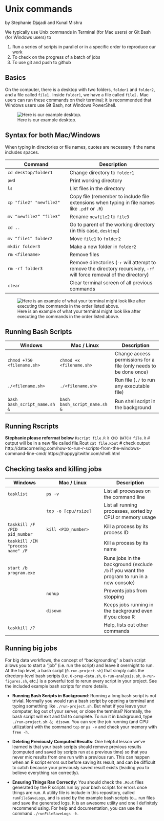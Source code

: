# Unix commands {#unix}

by Stephanie Djajadi and Kunal Mishra

We typically use Unix commands in Terminal (for Mac users) or Git Bash (for Windows users) to 

1. Run a series of scripts in parallel or in a specific order to reproduce our work
2. To check on the progress of a batch of jobs
3. To use git and push to github 

## Basics

On the computer, there is a desktop with two folders, `folder1` and `folder2`, and a file called `file1.` Inside `folder1`, we have a file called `file2.` Mac users can run these commands on their terminal; it is recommended that Windows users use Git Bash, not Windows PowerShell.

![Here is our example desktop.](assets/images/ex-desktop.jpg)


## Syntax for both Mac/Windows
When typing in directories or file names, quotes are necessary if the name includes spaces.


| Command | Description |
|---------|-------------|
| `cd desktop/folder1`    | Change directory to `folder1` |
| `pwd`                   | Print working directory |
| `ls`                    | List files in the directory |
| `cp "file2" "newfile2"` | Copy file (remember to include file extensions when typing in file names like `.pdf` or `.R`) |
| `mv “newfile2” “file3”` | Rename `newfile2` to `file3` |
| `cd ..`                 | Go to parent of the working directory (in this case, `desktop`) |
| `mv “file1” folder2`    | Move `file1` to `folder2` |
| `mkdir folder3`         | Make a new folder in `folder2` |
| `rm <filename>`         | Remove files |
| `rm -rf folder3`        | Remove directories (`-r` will attempt to remove the directory recursively, `-rf` will force removal of the directory) |
| `clear`                 | Clear terminal screen of all previous commands |

![Here is an example of what your terminal might look like after executing the commands in the order listed above.](assets/images/ex-terminal.PNG)

## Running Bash Scripts

| Windows | Mac / Linux | Description |
|---------|-------------|-------------|
|`chmod +750 <filename.sh>` | `chmod +x <filename.sh>` | Change access permissions for a file (only needs to be done once) |
| `./<filename.sh>` | `./<filename.sh>` | Run file (`./` to run any executable file) |
| `bash bash_script_name.sh &` | `bash bash_script_name.sh &` | Run shell script in the background |


## Running Rscripts
**Stephanie please reformat below**
`Rscript file.R`
`R CMD BATCH file.R`	# output will be in a new file called file.Rout
`cat file.Rout` 		# check output
http://datacornering.com/how-to-run-r-scripts-from-the-windows-command-line-cmd/
https://happygitwithr.com/shell.html


## Checking tasks and killing jobs

| Windows | Mac / Linux | Description |
|---------|-------------|-------------|
| `tasklist` | `ps -v`       | List all processes on the command line |
| | `top -o [cpu/rsize]`  | List all running processes, sorted by CPU or memory usage |
| `taskkill /F /PID pid_number` | `kill <PID_number>` | Kill a process by its process ID|
| `taskkill /IM "process name" /F`|   | Kill a process by its name |
| `start /b program.exe` | | Runs jobs in the background (exclude `/b` if you want the program to run in a new console) |
| | `nohup` | Prevents jobs from stopping |
| | `disown` | Keeps jobs running in the background even if you close R |
| `taskkill /?` | | Help, lists out other commands |



## Running big jobs

For big data workflows, the concept of "backgrounding" a bash script allows you to start a "job" (i.e. run the script) and leave it overnight to run. At the top level, a bash script (`0-run-project.sh`) that simply calls the directory-level bash scripts (i.e. `0-prep-data.sh`,  `0-run-analysis.sh`, `0-run-figures.sh`, etc.) is a powerful tool to rerun every script in your project. See the included example bash scripts for more details.

- **Running Bash Scripts in Background**: Running a long bash script is not trivial. Normally you would run a bash script by opening a terminal and typing something like `./run-project.sh`. But what if you leave your computer, log out of your server, or close the terminal? Normally, the bash script will exit and fail to complete. To run it in background, type `./run-project.sh &; disown`. You can see the job running (and CPU utilization) with the command `top` or `ps -v` and check your memory with `free -h`.

- **Deleting Previously Computed Results**: One helpful lesson we've learned is that your bash scripts should remove previous results (computed and saved by scripts run at a previous time) so that you never mix results from one run with a previous run. This can happen when an R script errors out before saving its result, and can be difficult to catch because your previously saved result exists (leading you to believe everything ran correctly).

- **Ensuring Things Ran Correctly**: You should check the `.Rout` files generated by the R scripts run by your bash scripts for errors once things are run. A utility file is include in this repository, called `runFileSaveLogs`, and is used by the example bash scripts to... run files and save the generated logs. It is an awesome utility and one I definitely recommend using. For help and documentation, you can use the command `./runFileSaveLogs -h`.
